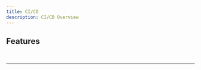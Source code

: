 ```yaml
---
title: CI/CD
description: CI/CD Overview
---
```



## Features

<CardGrid>
  <LinkCard
    title="Modularity"
    description="Reusable, self-serve, components"
    href="../../ci/modules/"
  />
  <LinkCard
    title="Open Source"
    description="OpenTofu or Terraform"
    href="../../ci/oss/"
  />
  <LinkCard
    title="OIDC"
    description="Using Open ID Connect"
    href="../../ci/oidc/"
  />
</CardGrid>

<br />

---
